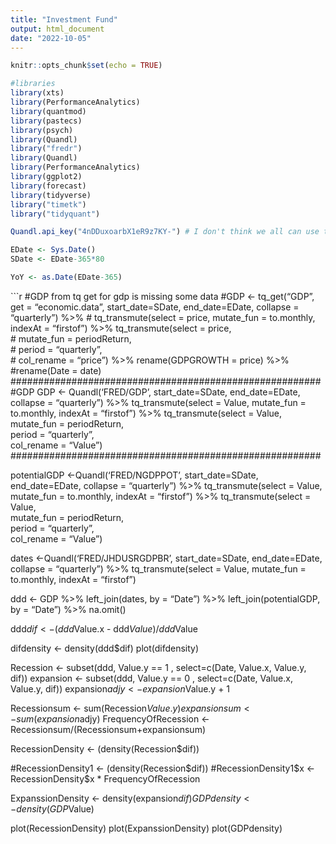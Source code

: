 ```yaml
---
title: "Investment Fund"
output: html_document
date: "2022-10-05"
---
```


```r
knitr::opts_chunk$set(echo = TRUE)
```

```r
#libraries
library(xts)
library(PerformanceAnalytics)
library(quantmod)
library(pastecs)
library(psych)
library(Quandl)
library("fredr")
library(Quandl)
library(PerformanceAnalytics)
library(ggplot2)
library(forecast)
library(tidyverse)
library("timetk")
library("tidyquant")
```

```r
Quandl.api_key("4nDDuxoarbX1eR9z7KY-") # I don't think we all can use the same api_key, therefore make an account with quandl, it's for free.
```

```r
EDate <- Sys.Date()
SDate <- EDate-365*80

YoY <- as.Date(EDate-365)

```

```r
#GDP from tq get for gdp is missing some data
#GDP <- tq_get("GDP", get = "economic.data", start_date=SDate, end_date=EDate, collapse = "quarterly") %>% 
 # tq_transmute(select = price, mutate_fun = to.monthly, indexAt = "firstof") %>% tq_transmute(select = price,         
  #             mutate_fun = periodReturn,   
   #            period = "quarterly",      
    #           col_rename = "price") %>% rename(GDPGROWTH = price) %>% 
  #rename(Date = date)
########################################################
#GDP
GDP <- Quandl('FRED/GDP', start_date=SDate, end_date=EDate, collapse = "quarterly") %>% 
  tq_transmute(select = Value, mutate_fun = to.monthly, indexAt = "firstof") %>% tq_transmute(select = Value,         
               mutate_fun = periodReturn,   
               period = "quarterly",      
               col_rename = "Value") 
########################################################

potentialGDP <-Quandl('FRED/NGDPPOT', start_date=SDate, end_date=EDate, collapse = "quarterly") %>% 
  tq_transmute(select = Value, mutate_fun = to.monthly, indexAt = "firstof") %>% tq_transmute(select = Value,         
               mutate_fun = periodReturn,   
               period = "quarterly",      
               col_rename = "Value") 



dates <-Quandl('FRED/JHDUSRGDPBR', start_date=SDate, end_date=EDate, collapse = "quarterly") %>% 
  tq_transmute(select = Value, mutate_fun = to.monthly, indexAt = "firstof")


ddd <- GDP %>% 
  left_join(dates, by = "Date") %>%
  left_join(potentialGDP, by = "Date") %>%
  na.omit()

ddd$dif <- (ddd$Value.x - ddd$Value)/ddd$Value

difdensity <- density(ddd$dif)
plot(difdensity)

Recession <- subset(ddd, Value.y == 1 , select=c(Date, Value.x, Value.y, dif))
expansion <- subset(ddd, Value.y == 0 , select=c(Date, Value.x, Value.y, dif))
expansion$adjy <- expansion$Value.y + 1

Recessionsum <- sum(Recession$Value.y)
expansionsum <- sum(expansion$adjy)
FrequencyOfRecession <- Recessionsum/(Recessionsum+expansionsum)

RecessionDensity <- (density(Recession$dif)) 

#RecessionDensity1 <- (density(Recession$dif)) 
#RecessionDensity1$x <-  RecessionDensity$x * FrequencyOfRecession

ExpanssionDensity <- density(expansion$dif)
GDPdensity <- density(GDP$Value)

plot(RecessionDensity)
plot(ExpanssionDensity)
plot(GDPdensity)
